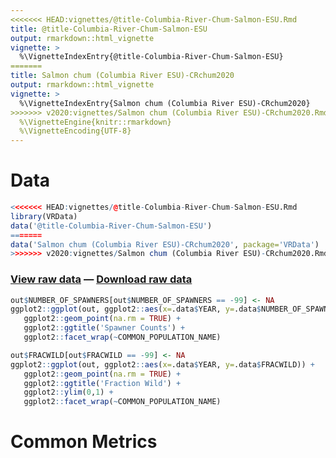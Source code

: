 ```yaml
---
<<<<<<< HEAD:vignettes/@title-Columbia-River-Chum-Salmon-ESU.Rmd
title: @title-Columbia-River-Chum-Salmon-ESU
output: rmarkdown::html_vignette
vignette: >
  %\VignetteIndexEntry{@title-Columbia-River-Chum-Salmon-ESU}
=======
title: Salmon chum (Columbia River ESU)-CRchum2020
output: rmarkdown::html_vignette
vignette: >
  %\VignetteIndexEntry{Salmon chum (Columbia River ESU)-CRchum2020}
>>>>>>> v2020:vignettes/Salmon chum (Columbia River ESU)-CRchum2020.Rmd
  %\VignetteEngine{knitr::rmarkdown}
  %\VignetteEncoding{UTF-8}
---
```


# Data

```r
<<<<<<< HEAD:vignettes/@title-Columbia-River-Chum-Salmon-ESU.Rmd
library(VRData)
data('@title-Columbia-River-Chum-Salmon-ESU')
=======
data('Salmon chum (Columbia River ESU)-CRchum2020', package='VRData')
>>>>>>> v2020:vignettes/Salmon chum (Columbia River ESU)-CRchum2020.Rmd
```

### [View raw data](../data/Salmon chum (Columbia River ESU)-CRchum2020.html) &#8212; [Download raw data](../data/Salmon chum (Columbia River ESU)-CRchum2020.csv)

```r
out$NUMBER_OF_SPAWNERS[out$NUMBER_OF_SPAWNERS == -99] <- NA
ggplot2::ggplot(out, ggplot2::aes(x=.data$YEAR, y=.data$NUMBER_OF_SPAWNERS)) +
   ggplot2::geom_point(na.rm = TRUE) +
   ggplot2::ggtitle('Spawner Counts') +
   ggplot2::facet_wrap(~COMMON_POPULATION_NAME)
```

```r
out$FRACWILD[out$FRACWILD == -99] <- NA
ggplot2::ggplot(out, ggplot2::aes(x=.data$YEAR, y=.data$FRACWILD)) +
   ggplot2::geom_point(na.rm = TRUE) +
   ggplot2::ggtitle('Fraction Wild') +
   ggplot2::ylim(0,1) +
   ggplot2::facet_wrap(~COMMON_POPULATION_NAME)
```

# Common Metrics



